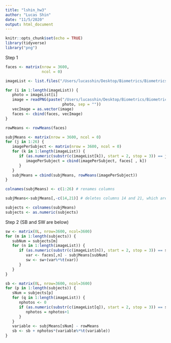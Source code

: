 ```yaml
---
title: "lshin_hw3"
author: "Lucas Shin"
date: "11/5/2020"
output: html_document
---
```


```r
knitr::opts_chunk$set(echo = TRUE)
library(tidyverse)
library("png")
```

Step 1
```r
faces <- matrix(nrow = 3600, 
                ncol = 0)

imageList <- list.files("/Users/lucasshin/Desktop/Biometrics/Biometrics HW 3/testingfaces2/")

for (i in 1:length(imageList)) {
   photo = imageList[i]
   image = readPNG(paste("/Users/lucasshin/Desktop/Biometrics/Biometrics HW 3/testingfaces2/",
                         photo, sep = ""))
   vecImage = as.vector(image)
   faces <- cbind(faces, vecImage)
}

rowMeans <- rowMeans(faces)

subjMeans <- matrix(nrow = 3600, ncol = 0)
for (j in 1:26) {
   imagePerSubject <- matrix(nrow = 3600, ncol = 0)
   for (k in 1:length(imageList)) {
      if (as.numeric(substr(c(imageList[k]), start = 2, stop = 3)) == j) {
         imagePerSubject = cbind(imagePerSubject, faces[ , k])
      }
   }
   subjMeans = cbind(subjMeans, rowMeans(imagePerSubject))
}

colnames(subjMeans) <- c(1:26) # renames columns

subjMeans<-subjMeans[,-c(14,21)] # deletes columns 14 and 21, which are NA (since there are no subjects 14 and 21 in the set)

subjects <- colnames(subjMeans)
subjects <- as.numeric(subjects)
```


Step 2 (SB and SW are below)
```r
sw <- matrix(0L, nrow=3600, ncol=3600)
for (m in 1:length(subjects)) {
   subNum = subjects[m]
   for (n in 1:length(imageList)) {
      if (as.numeric(substr(c(imageList[n]), start = 2, stop = 3)) == subNum) {
         var <- faces[,n] - subjMeans[subNum]
         sw <- sw+(var%*%t(var))
      }
   }
}

sb <- matrix(0L, nrow=3600, ncol=3600)
for (p in 1:length(subjects)) {
   sNum = subjects[p]
   for (q in 1:length(imageList)) {
      nphotos <- 0
      if (as.numeric(substr(c(imageList[q]), start = 2, stop = 3)) == sNum) {
         nphotos = nphotos+1
      }
   }
   variable <- subjMeans[sNum] - rowMeans
   sb <- sb + nphotos*(variable%*%t(variable))
}
```

